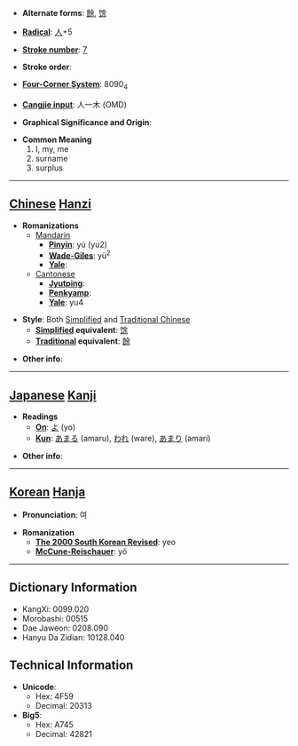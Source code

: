 * '''Alternate forms''': [[餘]], [[馀]]

* '''[[Wiktionary:Chinese radical index| Radical]]''': [[Wiktionary:Chinese radical index 人|人]]+5

* '''[[Wiktionary:Chinese total strokes index|Stroke number]]''': [[Wiktionary:Chinese total strokes index 7|7]]

* '''Stroke order''': 

* '''[[Wiktionary:Chinese four corner index|Four-Corner System]]''': 8090<sub>4</sub>

* '''[[Wiktionary:Chinese Cangjie index|Cangjie input]]''': 人一木 (OMD)

* '''Graphical Significance and Origin''': 

* '''Common Meaning'''
*#I, my, me
*# surname
*# surplus


----

== [[Chinese]] [[Hanzi]] ==

* '''Romanizations'''
** [[Mandarin]]
*** '''[[Pinyin]]''': yú (yu2)
*** '''[[Wade-Giles]]''': yü<sup>2</sup>
*** '''[[Yale]]''': 
**[[Cantonese]]
***'''[[Jyutping]]''':
***'''[[Penkyamp]]''': 
***'''[[Yale]]''': yu4

* '''Style''': Both [[Simplified Chinese|Simplified]] and [[Traditional Chinese]]
** '''[[Simplified Chinese|Simplified]] equivalent''': [[馀]]
** '''[[Traditional Chinese|Traditional]] equivalent''': [[餘]]

* '''Other info''': 

----

== [[Japanese]] [[Kanji]] ==

* '''Readings'''
** '''[[On]]''': [[よ]] (yo)
** '''[[Kun]]''': [[あまる]] (amaru), [[われ]] (ware), [[あまり]] (amari)

* '''Other info''':  

----

== [[Korean]] [[Hanja]] ==

* '''Pronunciation''': 여

* '''Romanization'''
** '''[[The 2000 South Korean Revised Romanization|The 2000 South Korean Revised]]''': yeo
** '''[[McCune-Reischauer]]''': yŏ

----

== Dictionary Information ==

* KangXi: 0099.020
* Morobashi: 00515
* Dae Jaweon: 0208.090
* Hanyu Da Zidian: 10128.040

== Technical Information ==

* '''Unicode''':
** Hex: 4F59
** Decimal: 20313
* '''Big5''':
** Hex: A745
** Decimal: 42821